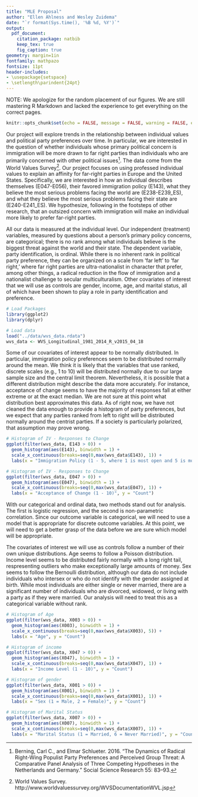 ```yaml
---
title: "MLE Proposal"
author: "Ellen Ahlness and Wesley Zuidema"
date: "`r format(Sys.time(), '%B %d, %Y')`"
output: 
  pdf_document:
    citation_package: natbib
    keep_tex: true
    fig_caption: true
geometry: margin=1in
fontfamily: mathpazo
fontsize: 11pt
header-includes:
- \usepackage{setspace}
- \setlength\parindent{24pt}
---
```


NOTE: We apologize for the random placement of our figures. We are still mastering R Markdown and lacked the experience to get everything on the correct pages.

```r
knitr::opts_chunk$set(echo = FALSE, message = FALSE, warning = FALSE, error = FALSE, cache = TRUE)
```
Our project will explore trends in the relationship between individual values and political party preferences over time. In particular, we are interested in the question of whether individuals whose primary political concern is immigration will be more drawn to far right parties than individuals who are primarily concerned with other political issues[^1]. The data come from the World Values Survey[^2]. Our project focuses on using professed individual values to explain an affinity for far-right parties in Europe and the United States. Specifically, we are interested in how an individual describes themselves (E047-E056), their favored immigration policy (E143), what they believe the most serious problems facing the world are (E238-E239_ES), and what they believe the most serious problems facing their state are (E240-E241_ES). We hypothesize, following in the footsteps of other research, that an outsized concern with immigration will make an individual more likely to prefer far-right parties.  

[^1]: Berning, Carl C., and Elmar Schlueter. 2016. “The Dynamics of Radical Right-Wing Populist Party Preferences and Perceived Group Threat: A Comparative Panel Analysis of Three Competing Hypotheses in the Netherlands and Germany.” Social Science Research 55: 83–93.  
[^2]: World Values Survey. http://www.worldvaluessurvey.org/WVSDocumentationWVL.jsp  

All our data is measured at the individual level. Our independent (treatment) variables, measured by questions about a person’s primary policy concerns, are categorical; there is no rank among what individuals believe is the biggest threat against the world and their state. The dependent variable, party identification, is ordinal. While there is no inherent rank in political party preference, they can be organized on a scale from ‘far left’ to ‘far right,’ where far right parties are ultra-nationalist in character that prefer, among other things, a radical reduction in the flow of immigration and a nationalist challenge to secular multiculturalism. Other covariates of interest that we will use as controls are gender, income, age, and marital status, all of which have been shown to play a role in party identification and preference. 

```r
# Load Packages
library(ggplot2)
library(dplyr)
```

```r
# Load data
load("../data/wvs_data.rdata")
wvs_data <- WVS_Longitudinal_1981_2014_R_v2015_04_18
```

Some of our covariates of interest appear to be normally distributed. In particular, immigration policy preferences seem to be distributed normally around the mean. We think it is likely that the variables that use ranked, discrete scales (e.g., 1 to 10) will be distributed normally due to our large sample size and the central limit theorem. Nevertheless, it is possible that a different distribution might describe the data 
more accurately. For instance, acceptance of change seems to have the majority of responses fall at either extreme or at the exact median. We are not sure at this point what distribution best approximates this data. As of right now, we have not cleaned the data enough to provide a histogram of party preferences, but we expect that any parties ranked from left to right will be distributed normally around the centrist parties. If a society is particularly polarized, that assumption may prove wrong.  


```r
# Histogram of IV - Responses to Change
ggplot(filter(wvs_data, E143 > 0)) +
  geom_histogram(aes(E143), binwidth = 1) + 
  scale_x_continuous(breaks=seq(0,max(wvs_data$E143), 1)) +
  labs(x = "Immigration Policy (1 - 5, where 1 is most open and 5 is most restrictive)", y = "Count")
```

```r
# Histogram of IV - Responses to Change
ggplot(filter(wvs_data, E047 > 0)) +
  geom_histogram(aes(E047), binwidth = 1) + 
  scale_x_continuous(breaks=seq(0,max(wvs_data$E047), 1)) +
  labs(x = "Acceptance of Change (1 - 10)", y = "Count")
```

With our categorical and ordinal data, two methods stand out for analysis. The first is logistic regression, and the second is non-parametric correlation. Since our outcome variable is categorical, we will need to use a model that is appropriate for discrete outcome variables. At this point, we will need to get a better grasp of the data before we are sure which model will be appropriate.

\pagebreak

The covariates of interest we will use as controls follow a number of their own unique distributions. Age seems to follow a Poisson distribution. Income level seems to be distributed fairly normally with a long right tail, respresenting outliers who make exceptionally large amounts of money. Sex seems to follow the Bernoulli distribution, although our data do not include individuals who intersex or who do not identify with the gender assigned at birth. While most individuals are either single or never married, there are a significant number of individuals who are divorced, widowed, or living with a party as if they were married. Our analysis will need to treat this as a categorical variable without rank.

```r
# Histogram of Age
ggplot(filter(wvs_data, X003 > 0)) +
  geom_histogram(aes(X003), binwidth = 1) + 
  scale_x_continuous(breaks=seq(0,max(wvs_data$X003), 5)) +
  labs(x = "Age", y = "Count")
```


```r
# Histogram of income
ggplot(filter(wvs_data, X047 > 0)) +
  geom_histogram(aes(X047), binwidth = 1) + 
  scale_x_continuous(breaks=seq(0,max(wvs_data$X047), 1)) +
  labs(x = "Income Level (1 - 10)", y = "Count")
```



```r
# Histogram of gender
ggplot(filter(wvs_data, X001 > 0)) +
  geom_histogram(aes(X001), binwidth = 1) + 
  scale_x_continuous(breaks=seq(0,max(wvs_data$X001), 1)) +
  labs(x = "Sex (1 = Male, 2 = Female)", y = "Count")
```



```r
# Histogram of Marital Status
ggplot(filter(wvs_data, X007 > 0)) +
  geom_histogram(aes(X007), binwidth = 1) + 
  scale_x_continuous(breaks=seq(0,max(wvs_data$X007), 1)) +
  labs(x = "Marital Status (1 = Married, 6 = Never Married)", y = "Count")
```

